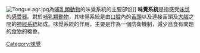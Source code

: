 [[File:Tongue.agr.jpg|thumb]]為[[哺乳類|哺乳類]][[動物|動物]]的味覺系統的主要部份]]
'''味覺系統'''是指感受[[味觉|味觉]]的[[感受器|感受器]]。對於[[哺乳類|哺乳類]][[動物|動物]]，其味覺系統是由[[口腔|口腔]]內的[[舌頭|舌頭]]以及連接舌頭及[[大腦|大腦]]之間的[[神經系統|神經系統]]組成。味覺系統的作用，主要是作為一個防衛機制，減少進食有問題的[[食物|食物]]的機會。

{{biology-stub}}

{{感觉系统}}

[[Category:味覺|Category:味覺]]
